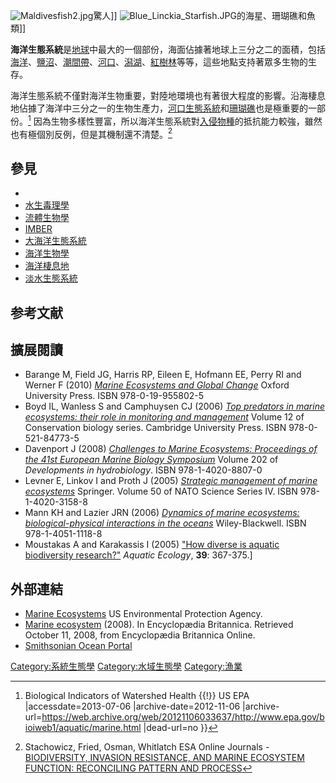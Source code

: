 [[File:Maldivesfish2.jpg|thumb]]驚人]]
[[File:Blue_Linckia_Starfish.JPG|thumb]]的海星、珊瑚礁和魚類]]

'''海洋生態系統'''是[[地球|地球]]{{link-en|水域生態系統|Aquatic ecosystem}}中最大的一個部份，海面佔據著地球上三分之二的面積，包括[[海洋|海洋]]、[[鹽沼|鹽沼]]、[[潮間帶|潮間帶]]、[[河口|河口]]、[[潟湖|潟湖]]、[[紅樹林|紅樹林]]等等，這些地點支持著眾多生物的生存。

海洋生態系統不僅對海洋生物重要，對陸地環境也有著很大程度的影響。沿海棲息地佔據了海洋中三分之一的生物生產力，[[河口生態系統|河口生態系統]]和[[珊瑚礁|珊瑚礁]]也是極重要的一部份。<ref>{{Cite web |url=http://www.epa.gov/bioiweb1/aquatic/marine.html |title=Marine Ecosystems {{!}} Biological Indicators of Watershed Health {{!}} US EPA |accessdate=2013-07-06 |archive-date=2012-11-06 |archive-url=https://web.archive.org/web/20121106033637/http://www.epa.gov/bioiweb1/aquatic/marine.html |dead-url=no }}</ref> 因為生物多樣性豐富，所以海洋生態系統對[[入侵物種|入侵物種]]的抵抗能力較強，雖然也有極個別反例，但是其機制還不清楚。<ref>Stachowicz, Fried, Osman, Whitlatch ESA Online Journals - [http://www.esajournals.org/doi/abs/10.1890/0012-9658%282002%29083%5B2575%3ABIRAME%5D2.0.CO%3B2?journalCode=ecol BIODIVERSITY, INVASION RESISTANCE, AND MARINE ECOSYSTEM FUNCTION: RECONCILING PATTERN AND PROCESS]{{Dead link|date=2019年6月 |bot=InternetArchiveBot |fix-attempted=yes }}</ref>

{{clear left}}

==參見==
{{portal|生態}}
* {{link-en|水域生態系統|Aquatic ecosystem}}
* [[水生毒理學|水生毒理學]]
* [[流體生物學|流體生物學]]
* [[IMBER|IMBER]]
* [[大海洋生態系統|大海洋生態系統]]
* [[海洋生物學|海洋生物學]]
* [[海洋棲息地|海洋棲息地]]
* [[淡水生態系統|淡水生態系統]]

==参考文献==
{{reflist}}

==擴展閱讀==
* Barange M, Field JG, Harris RP, Eileen E, Hofmann EE, Perry RI and Werner F (2010) [http://books.google.com/books?id=vUsk4tskgwsC&printsec=frontcover&dq=%22marine+ecosystems%22&hl=en&ei=GYJXTNv-As-xcdyCtL8M&sa=X&oi=book_result&ct=result&resnum=6&ved=0CEMQ6AEwBQ#v=onepage&q&f=false  ''Marine Ecosystems and Global Change''] {{Wayback|url=http://books.google.com/books?id=vUsk4tskgwsC&printsec=frontcover&dq=%22marine+ecosystems%22&hl=en&ei=GYJXTNv-As-xcdyCtL8M&sa=X&oi=book_result&ct=result&resnum=6&ved=0CEMQ6AEwBQ#v=onepage&q&f=false |date=20130623082349 }} Oxford University Press. ISBN 978-0-19-955802-5
* Boyd IL, Wanless S and Camphuysen CJ (2006) [http://books.google.com/books?id=r4HfMfgWKv0C&printsec=frontcover&dq=%22marine+ecosystems%22&hl=en&ei=GYJXTNv-As-xcdyCtL8M&sa=X&oi=book_result&ct=result&resnum=8&ved=0CE0Q6AEwBw#v=onepage&q&f=false ''Top predators in marine ecosystems: their role in monitoring and management''] {{Wayback|url=http://books.google.com/books?id=r4HfMfgWKv0C&printsec=frontcover&dq=%22marine+ecosystems%22&hl=en&ei=GYJXTNv-As-xcdyCtL8M&sa=X&oi=book_result&ct=result&resnum=8&ved=0CE0Q6AEwBw#v=onepage&q&f=false |date=20130623072412 }} Volume 12 of Conservation biology series. Cambridge University Press. ISBN 978-0-521-84773-5
* Davenport J (2008) [http://books.google.com/books?id=1_UnjWytNCYC&printsec=frontcover&dq=%22marine+ecosystems%22&hl=en&ei=GYJXTNv-As-xcdyCtL8M&sa=X&oi=book_result&ct=result&resnum=9&ved=0CFIQ6AEwCA#v=onepage&q&f=false ''Challenges to Marine Ecosystems: Proceedings of the 41st European Marine Biology Symposium''] {{Wayback|url=http://books.google.com/books?id=1_UnjWytNCYC&printsec=frontcover&dq=%22marine+ecosystems%22&hl=en&ei=GYJXTNv-As-xcdyCtL8M&sa=X&oi=book_result&ct=result&resnum=9&ved=0CFIQ6AEwCA#v=onepage&q&f=false |date=20130623081220 }} Volume 202 of ''Developments in hydrobiology''. ISBN 978-1-4020-8807-0
* Levner E, Linkov I and Proth J (2005) [http://books.google.com/books?id=ojDLSRNmwdkC&printsec=frontcover&dq=%22marine+ecosystems%22&hl=en&ei=GYJXTNv-As-xcdyCtL8M&sa=X&oi=book_result&ct=result&resnum=7&ved=0CEgQ6AEwBg#v=onepage&q&f=false ''Strategic management of marine ecosystems''] {{Wayback|url=http://books.google.com/books?id=ojDLSRNmwdkC&printsec=frontcover&dq=%22marine+ecosystems%22&hl=en&ei=GYJXTNv-As-xcdyCtL8M&sa=X&oi=book_result&ct=result&resnum=7&ved=0CEgQ6AEwBg#v=onepage&q&f=false |date=20130622171343 }} Springer. Volume 50 of NATO Science Series IV. ISBN 978-1-4020-3158-8
* Mann KH and Lazier JRN (2006) [http://books.google.com/books?id=3My1f9gylPIC&printsec=frontcover&dq=%22marine+ecosystems%22&hl=en&ei=GYJXTNv-As-xcdyCtL8M&sa=X&oi=book_result&ct=result&resnum=5&ved=0CD4Q6AEwBA#v=onepage&q&f=false ''Dynamics of marine ecosystems: biological-physical interactions in the oceans''] {{Wayback|url=http://books.google.com/books?id=3My1f9gylPIC&printsec=frontcover&dq=%22marine+ecosystems%22&hl=en&ei=GYJXTNv-As-xcdyCtL8M&sa=X&oi=book_result&ct=result&resnum=5&ved=0CD4Q6AEwBA#v=onepage&q&f=false |date=20130623081309 }} Wiley-Blackwell. ISBN 978-1-4051-1118-8
* Moustakas A and Karakassis I (2005) [https://web.archive.org/web/20160716095645/http://www.uni-jena.de/unijenamedia/Aris_Aquatic_Ecology-p-8026.pdf  "How diverse is aquatic biodiversity research?"] ''Aquatic Ecology'', '''39''': 367-375.]

==外部連結==
* [http://www.epa.gov/bioiweb1/aquatic/marine.html Marine Ecosystems] {{Wayback|url=http://www.epa.gov/bioiweb1/aquatic/marine.html |date=20121106033637 }} US Environmental Protection Agency.
* [http://www.britannica.com/EBchecked/topic/365256/marine-ecosystem  Marine ecosystem] {{Wayback|url=http://www.britannica.com/EBchecked/topic/365256/marine-ecosystem |date=20130709133933 }} (2008). In Encyclopædia Britannica. Retrieved October 11, 2008, from Encyclopædia Britannica Online.
* [http://ocean.si.edu/ Smithsonian Ocean Portal] {{Wayback|url=http://ocean.si.edu/ |date=20100623005244 }}

{{DEFAULTSORT:Marine Ecosystem}}
[[Category:系統生態學|Category:系統生態學]]
[[Category:水域生態學|Category:水域生態學]]
[[Category:漁業|Category:漁業]]